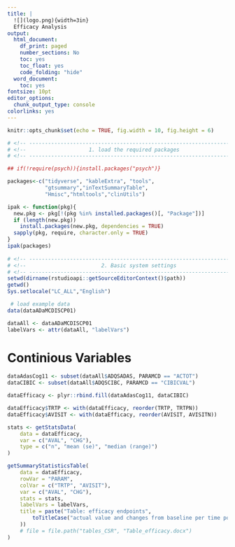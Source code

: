 ```yaml
---
title: |
  ![](logo.png){width=3in}  
  Efficacy Analysis 
output:
  html_document:
    df_print: paged
    number_sections: No
    toc: yes
    toc_float: yes
    code_folding: "hide" 
  word_document:
    toc: yes
fontsize: 10pt
editor_options:
  chunk_output_type: console
colorlinks: yes
---
```


```r
knitr::opts_chunk$set(echo = TRUE, fig.width = 10, fig.height = 6)

# <!-- ---------------------------------------------------------------------- -->
# <!--                    1. load the required packages                       -->
# <!-- ---------------------------------------------------------------------- --> 

## if(!require(psych)){install.packages("psych")}

packages<-c("tidyverse", "kableExtra", "tools",
            "gtsummary","inTextSummaryTable",
            "Hmisc","htmltools","clinUtils")

ipak <- function(pkg){
  new.pkg <- pkg[!(pkg %in% installed.packages()[, "Package"])]
  if (length(new.pkg)) 
    install.packages(new.pkg, dependencies = TRUE)
  sapply(pkg, require, character.only = TRUE)
}
ipak(packages)
 
# <!-- ---------------------------------------------------------------------- -->
# <!--                        2. Basic system settings                        -->
# <!-- ---------------------------------------------------------------------- -->
setwd(dirname(rstudioapi::getSourceEditorContext()$path))
getwd()
Sys.setlocale("LC_ALL","English")

 # load example data
data(dataADaMCDISCP01)

dataAll <- dataADaMCDISCP01
labelVars <- attr(dataAll, "labelVars")
```

# Continious Variables

```r
dataAdasCog11 <- subset(dataAll$ADQSADAS, PARAMCD == "ACTOT")
dataCIBIC <- subset(dataAll$ADQSCIBC, PARAMCD == "CIBICVAL")

dataEfficacy <- plyr::rbind.fill(dataAdasCog11, dataCIBIC)

dataEfficacy$TRTP <- with(dataEfficacy, reorder(TRTP, TRTPN))
dataEfficacy$AVISIT <- with(dataEfficacy, reorder(AVISIT, AVISITN))

stats <- getStatsData(
    data = dataEfficacy, 
    var = c("AVAL", "CHG"), 
    type = c("n", "mean (se)", "median (range)")
)

getSummaryStatisticsTable(
    data = dataEfficacy,
    rowVar = "PARAM",
    colVar = c("TRTP", "AVISIT"),
    var = c("AVAL", "CHG"), 
    stats = stats,
    labelVars = labelVars,
    title = paste("Table: efficacy endpoints", 
        toTitleCase("actual value and changes from baseline per time point"             
    ))
    # file = file.path("tables_CSR", "Table_efficacy.docx")
)
```
